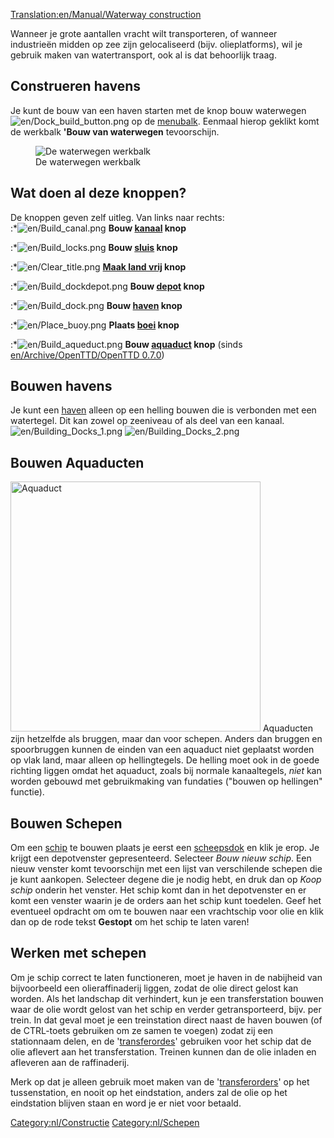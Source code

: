 [[Translation:en/Manual/Waterway construction]]
{{nl/Inhoudsopgave}}

Wanneer je grote aantallen vracht wilt transporteren, of wanneer industrieën midden op zee zijn gelocaliseerd (bijv. olieplatforms), wil je gebruik maken van watertransport, ook al is dat behoorlijk traag.

==Construeren havens==
Je kunt de bouw van een haven starten met de knop bouw waterwegen [[File:en/Dock build button.png]] op de [[nl/Manual/Spelinterface#De_menubalk|menubalk]]. Eenmaal hierop geklikt komt de werkbalk ''''Bouw van waterwegen''' tevoorschijn.

[[File:en/Bouw van waterwegen toolbar hk.png|none|frame|De waterwegen werkbalk]]

==Wat doen al deze knoppen?==
De knoppen geven zelf uitleg. Van links naar rechts:<br>
:*[[File:en/Build canal.png]] '''Bouw [[nl/Trash/Havens|kanaal]] knop'''
:*[[File:en/Build locks.png]] '''Bouw [[nl/Trash/Havens|sluis]] knop'''
:*[[File:en/Clear title.png]] '''[[nl/Manual/Terreinvorming|Maak land vrij]] knop'''
:*[[File:en/Build dockdepot.png]] '''Bouw [[en/Manual/Depots|depot]] knop'''
:*[[File:en/Build dock.png]] '''Bouw [[nl/Trash/Havens|haven]] knop'''
:*[[File:en/Place buoy.png]] '''Plaats [[nl/Trash/Havens|boei]] knop'''
:*[[File:en/Build aqueduct.png]] '''Bouw [[nl/Manual/Waterwegconstructies#Bouwen_Aquaducten|aquaduct]] knop''' (sinds [[en/Archive/OpenTTD/OpenTTD 0.7.0]])

==Bouwen havens==
Je kunt een [[nl/Trash/Havens|haven]] alleen op een helling bouwen die is verbonden met een watertegel. Dit kan zowel op zeeniveau of als deel van een kanaal.
[[File:en/Building Docks 1.png|left]] [[File:en/Building Docks 2.png]]



==Bouwen Aquaducten==
[[File:en/Aqueduct.png|left|thumb|400px|Aquaduct]]
Aquaducten zijn hetzelfde als bruggen, maar dan voor schepen. Anders dan bruggen en spoorbruggen kunnen de einden van een aquaduct niet geplaatst worden op vlak land, maar alleen op hellingtegels. De helling moet ook in de goede richting liggen omdat het aquaduct, zoals bij normale kanaaltegels, ''niet'' kan worden gebouwd met gebruikmaking van fundaties ("bouwen op hellingen" functie).<br style="clear:both;">

==Bouwen Schepen==
Om een [[nl/schepen|schip]] te bouwen plaats je eerst een [[nl/bouw dok|scheepsdok]] en klik je erop. Je krijgt een depotvenster gepresenteerd. Selecteer ''Bouw nieuw schip''. Een nieuw venster komt tevoorschijn met een lijst van verschilende schepen die je kunt aankopen. Selecteer degene die je nodig hebt, en druk dan op ''Koop schip'' onderin het venster. Het schip komt dan in het depotvenster en er komt een venster waarin je de orders aan het schip kunt toedelen. Geef het eventueel opdracht om om te bouwen naar een vrachtschip voor olie en klik dan op de rode tekst '''Gestopt''' om het schip te laten varen!

==Werken met schepen==
Om je schip correct te laten functioneren, moet je haven in de nabijheid van bijvoorbeeld een olieraffinaderij liggen, zodat de olie direct gelost kan worden. Als het landschap dit verhindert, kun je een transferstation bouwen waar de olie wordt gelost van het schip en verder getransporteerd, bijv. per trein. In dat geval moet je een treinstation direct naast de haven bouwen (of de CTRL-toets gebruiken om ze samen te voegen) zodat zij een stationnaam delen, en de '[[nl/Manual/Orders#Transfer|transferordes]]' gebruiken voor het schip dat de olie aflevert aan het transferstation. Treinen kunnen dan de olie inladen en afleveren aan de raffinaderij.

Merk op dat je alleen gebruik moet maken van de '[[nl/Manual/Orders#Transfer|transferorders]]' op het tussenstation, en nooit op het eindstation, anders zal de olie op het eindstation blijven staan en word je er niet voor betaald.
[[Category:nl/Constructie]]
[[Category:nl/Schepen]]